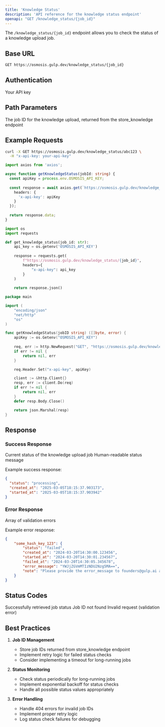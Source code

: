 ```yaml
---
title: 'Knowledge Status'
description: 'API reference for the knowledge status endpoint'
openapi: "GET /knowledge_status/{job_id}"
---
```


The `/knowledge_status/{job_id}` endpoint allows you to check the status of a knowledge upload job.

## Base URL

```bash
GET https://osmosis.gulp.dev/knowledge_status/{job_id}
```

## Authentication

<RequestHeader>
  <HeaderParameter name="x-api-key" required type="string">
    Your API key
  </HeaderParameter>
</RequestHeader>

## Path Parameters

<ParamField path="job_id" type="string" required>
  The job ID for the knowledge upload, returned from the store_knowledge endpoint
</ParamField>

## Example Requests

<CodeGroup>

```bash cURL
curl -X GET https://osmosis.gulp.dev/knowledge_status/abc123 \
  -H "x-api-key: your-api-key"
```

```typescript TypeScript
import axios from 'axios';

async function getKnowledgeStatus(jobId: string) {
  const apiKey = process.env.OSMOSIS_API_KEY;
  
  const response = await axios.get(`https://osmosis.gulp.dev/knowledge_status/${jobId}`, {
    headers: {
      'x-api-key': apiKey
    }
  });
  
  return response.data;
}
```

```python Python
import os
import requests

def get_knowledge_status(job_id: str):
    api_key = os.getenv('OSMOSIS_API_KEY')
    
    response = requests.get(
        f"https://osmosis.gulp.dev/knowledge_status/{job_id}",
        headers={
            "x-api-key": api_key
        }
    )
    
    return response.json()
```

```go Go
package main

import (
    "encoding/json"
    "net/http"
    "os"
)

func getKnowledgeStatus(jobID string) ([]byte, error) {
    apiKey := os.Getenv("OSMOSIS_API_KEY")
    
    req, err := http.NewRequest("GET", "https://osmosis.gulp.dev/knowledge_status/"+jobID, nil)
    if err != nil {
        return nil, err
    }

    req.Header.Set("x-api-key", apiKey)

    client := &http.Client{}
    resp, err := client.Do(req)
    if err != nil {
        return nil, err
    }
    defer resp.Body.Close()

    return json.Marshal(resp)
}
```

</CodeGroup>

## Response

### Success Response

<ResponseField name="status" type="string" required>
  Current status of the knowledge upload job
</ResponseField>

<ResponseField name="message" type="string">
  Human-readable status message
</ResponseField>

Example success response:

```json
{
  "status": "processing",
  "created_at": "2025-03-05T18:15:37.903173",
  "started_at": "2025-03-05T18:15:37.903942"
}
```

### Error Response

<ResponseField name="detail" type="array" required>
  Array of validation errors
</ResponseField>

Example error response:

```json
{
    "some_hash_key_123": {
        "status": "failed",
        "created_at": "2024-03-20T14:30:00.123456",
        "started_at": "2024-03-20T14:30:01.234567",
        "failed_at": "2024-03-20T14:30:05.345678",
        "error_message": "YWJjZGVmMTIzNDU2Nzg5MA==",
        "note": "Please provide the error_message to founders@gulp.ai alongside with the job_id"
    }
}
```

## Status Codes

<ResponseStatus code={200} status="OK">
  Successfully retrieved job status
</ResponseStatus>

<ResponseStatus code={404} status="Not Found">
  Job ID not found
</ResponseStatus>

<ResponseStatus code={422} status="Unprocessable Entity">
  Invalid request (validation error)
</ResponseStatus>

## Best Practices

1. **Job ID Management**
   - Store job IDs returned from store_knowledge endpoint
   - Implement retry logic for failed status checks
   - Consider implementing a timeout for long-running jobs

2. **Status Monitoring**
   - Check status periodically for long-running jobs
   - Implement exponential backoff for status checks
   - Handle all possible status values appropriately

3. **Error Handling**
   - Handle 404 errors for invalid job IDs
   - Implement proper retry logic
   - Log status check failures for debugging 